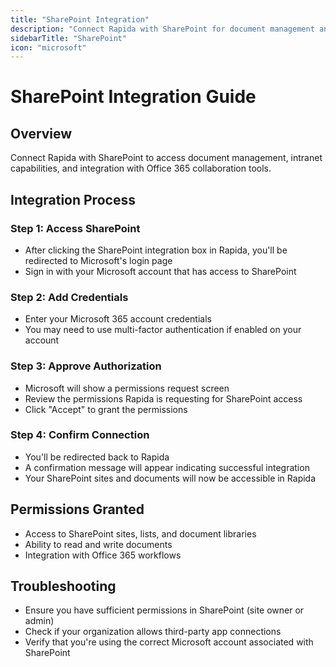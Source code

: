 ```yaml
---
title: "SharePoint Integration"
description: "Connect Rapida with SharePoint for document management and collaboration"
sidebarTitle: "SharePoint"
icon: "microsoft"
---
```

# SharePoint Integration Guide

## Overview
Connect Rapida with SharePoint to access document management, intranet capabilities, and integration with Office 365 collaboration tools.

## Integration Process

### Step 1: Access SharePoint
- After clicking the SharePoint integration box in Rapida, you'll be redirected to Microsoft's login page
- Sign in with your Microsoft account that has access to SharePoint

### Step 2: Add Credentials
- Enter your Microsoft 365 account credentials
- You may need to use multi-factor authentication if enabled on your account

### Step 3: Approve Authorization
- Microsoft will show a permissions request screen
- Review the permissions Rapida is requesting for SharePoint access
- Click "Accept" to grant the permissions

### Step 4: Confirm Connection
- You'll be redirected back to Rapida
- A confirmation message will appear indicating successful integration
- Your SharePoint sites and documents will now be accessible in Rapida

## Permissions Granted
- Access to SharePoint sites, lists, and document libraries
- Ability to read and write documents
- Integration with Office 365 workflows

## Troubleshooting
- Ensure you have sufficient permissions in SharePoint (site owner or admin)
- Check if your organization allows third-party app connections
- Verify that you're using the correct Microsoft account associated with SharePoint
